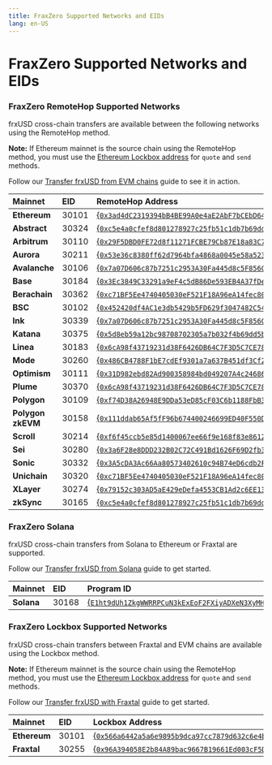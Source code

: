 ```yaml
---
title: FraxZero Supported Networks and EIDs
lang: en-US
---
```


# FraxZero Supported Networks and EIDs

### FraxZero RemoteHop Supported Networks

frxUSD cross-chain transfers are available between the following networks using the RemoteHop method.

**Note:** If Ethereum mainnet is the source chain using the RemoteHop method, you must use the [Ethereum Lockbox address](/frxusd/fraxzero-supported-networks#fraxzero-lockbox-supported-networks) for `quote` and `send` methods.

Follow our [Transfer frxUSD from EVM chains](/frxusd/cross-chain-transfers-quickstarts/transfer-from-evm) guide to see it in action.

| **Mainnet**       | **EID** | **RemoteHop Address**                                                                                                                            |
| :---------------- | :------ | :----------------------------------------------------------------------------------------------------------------------------------------------- |
| **Ethereum**      | 30101   | [{<code>0x3ad4dC2319394bB4BE99A0e4aE2AbF7bCEbD648E</code>}](https://etherscan.io/address/0x3ad4dC2319394bB4BE99A0e4aE2AbF7bCEbD648E)             |
| **Abstract**      | 30324   | [{<code>0xc5e4a0cfef8d801278927c25fb51c1db7b69ddfb</code>}](https://explorer.mainnet.abs.xyz/address/0xc5e4a0cfef8d801278927c25fb51c1db7b69ddfb) |
| **Arbitrum**      | 30110   | [{<code>0x29F5DBD0FE72d8f11271FCBE79Cb87E18a83C70A</code>}](https://arbiscan.io/address/0x29F5DBD0FE72d8f11271FCBE79Cb87E18a83C70A)              |
| **Aurora**        | 30211   | [{<code>0x53e36c8380ff62d7964bfa4868a0045e58a52344</code>}](https://aurorascan.dev/address/0x53e36c8380ff62d7964bfa4868a0045e58a52344)           |
| **Avalanche**     | 30106   | [{<code>0x7a07D606c87b7251c2953A30Fa445d8c5F856C7A</code>}](https://snowtrace.io/address/0x7a07D606c87b7251c2953A30Fa445d8c5F856C7A)             |
| **Base**          | 30184   | [{<code>0x3Ec3849C33291a9eF4c5dB86De593EB4A37fDe45</code>}](https://basescan.org/address/0x3Ec3849C33291a9eF4c5dB86De593EB4A37fDe45)             |
| **Berachain**     | 30362   | [{<code>0xc71BF5Ee4740405030eF521F18A96eA14fec802D</code>}](https://berascan.com/address/0xc71BF5Ee4740405030eF521F18A96eA14fec802D)             |
| **BSC**           | 30102   | [{<code>0x452420df4AC1e3db5429b5FD629f3047482C543C</code>}](https://bscscan.com/address/0x452420df4AC1e3db5429b5FD629f3047482C543C)              |
| **Ink**           | 30339   | [{<code>0x7a07D606c87b7251c2953A30Fa445d8c5F856C7A</code>}](https://explorer.inkonchain.com/address/0x7a07D606c87b7251c2953A30Fa445d8c5F856C7A)  |
| **Katana**        | 30375   | [{<code>0x5d8eb59a12bc98708702305a7b032f4b69dd5b5c</code>}](https://katanascan.com/address/0x5d8eb59a12bc98708702305a7b032f4b69dd5b5c)           |
| **Linea**         | 30183   | [{<code>0x6cA98f43719231d38F6426DB64C7F3D5C7CE7876</code>}](https://lineascan.build/address/0x6cA98f43719231d38F6426DB64C7F3D5C7CE7876)          |
| **Mode**          | 30260   | [{<code>0x486CB4788F1bE7cdEf9301a7a637B451df3Cf262</code>}](https://explorer.mode.network/address/0x486CB4788F1bE7cdEf9301a7a637B451df3Cf262)    |
| **Optimism**      | 30111   | [{<code>0x31D982ebd82Ad900358984bd049207A4c2468640</code>}](https://optimistic.etherscan.io/address/0x31D982ebd82Ad900358984bd049207A4c2468640)  |
| **Plume**         | 30370   | [{<code>0x6cA98f43719231d38F6426DB64C7F3D5C7CE7876</code>}](https://explorer.plume.org/address/0x6cA98f43719231d38F6426DB64C7F3D5C7CE7876)       |
| **Polygon**       | 30109   | [{<code>0xf74D38A26948E9DDa53eD85cF03C6b1188FbB30C</code>}](https://polygonscan.com/address/0xf74D38A26948E9DDa53eD85cF03C6b1188FbB30C)          |
| **Polygon zkEVM** | 30158   | [{<code>0x111ddab65Af5fF96b674400246699ED40F550De1</code>}](https://zkevm.polygonscan.com/address/0x111ddab65Af5fF96b674400246699ED40F550De1)    |
| **Scroll**        | 30214   | [{<code>0xf6f45ccb5e85d1400067ee66f9e168f83e86124e</code>}](https://scrollscan.com/address/0xf6f45ccb5e85d1400067ee66f9e168f83e86124e)           |
| **Sei**           | 30280   | [{<code>0x3a6F28e8DDD232B02C72C491Bd1626F69D2fb329</code>}](https://seitrace.com/token/0x3a6F28e8DDD232B02C72C491Bd1626F69D2fb329)               |
| **Sonic**         | 30332   | [{<code>0x3A5cDA3Ac66Aa80573402610c94B74eD6cdb2F23</code>}](https://sonicscan.org/address/0x3A5cDA3Ac66Aa80573402610c94B74eD6cdb2F23)            |
| **Unichain**      | 30320   | [{<code>0xc71BF5Ee4740405030eF521F18A96eA14fec802D</code>}](https://unichain.blockscout.com/address/0xc71BF5Ee4740405030eF521F18A96eA14fec802D)  |
| **XLayer**        | 30274   | [{<code>0x79152c303AD5aE429eDefa4553CB1Ad2c6EE1396</code>}](https://www.oklink.com/x-layer/address/0x79152c303AD5aE429eDefa4553CB1Ad2c6EE1396)   |
| **zkSync**        | 30165   | [{<code>0xc5e4a0cfef8d801278927c25fb51c1db7b69ddfb</code>}](https://explorer.zksync.io/address/0xc5e4a0cfef8d801278927c25fb51c1db7b69ddfb)       |

### FraxZero Solana

frxUSD cross-chain transfers from Solana to Ethereum or Fraxtal are supported.

Follow our [Transfer frxUSD from Solana](/frxusd/cross-chain-transfers-quickstarts/transfer-from-solana) guide to get started.

| **Mainnet** | **EID** | **Program ID**                                                                                                                         | **Mint**                                                                                                                               | **Escrow**                                                                                                                             |
| :---------- | :------ | :------------------------------------------------------------------------------------------------------------------------------------- | :------------------------------------------------------------------------------------------------------------------------------------- | :------------------------------------------------------------------------------------------------------------------------------------- |
| **Solana**  | 30168   | [{<code>E1ht9dUh1ZkgWWRRPCuN3kExEoF2FXiyADXeN3XyMHaQ</code>}](https://solscan.io/account/E1ht9dUh1ZkgWWRRPCuN3kExEoF2FXiyADXeN3XyMHaQ) | [{<code>GzX1ireZDU865FiMaKrdVB1H6AE8LAqWYCg6chrMrfBw</code>}](https://solscan.io/account/GzX1ireZDU865FiMaKrdVB1H6AE8LAqWYCg6chrMrfBw) | [{<code>84AFSH3TSzyjbEFJX9z8sjpV7npTWq7f8ZR5zkLG22hX</code>}](https://solscan.io/account/84AFSH3TSzyjbEFJX9z8sjpV7npTWq7f8ZR5zkLG22hX) |

### FraxZero Lockbox Supported Networks

frxUSD cross-chain transfers between Fraxtal and EVM chains are available using the Lockbox method.

**Note:** If Ethereum mainnet is the source chain using the RemoteHop method, you must use the [Ethereum Lockbox address](/frxusd/fraxzero-supported-networks#fraxzero-lockbox-supported-networks) for `quote` and `send` methods.

Follow our [Transfer frxUSD with Fraxtal](/frxusd/cross-chain-transfers-quickstarts/transfer-with-fraxtal) guide to get started.

| **Mainnet**  | **EID** | **Lockbox Address**                                                                                                                  |
| :----------- | :------ | :----------------------------------------------------------------------------------------------------------------------------------- |
| **Ethereum** | 30101   | [{<code>0x566a6442a5a6e9895b9dca97cc7879d632c6e4b0</code>}](https://etherscan.io/address/0x3ad4dC2319394bB4BE99A0e4aE2AbF7bCEbD648E) |
| **Fraxtal**  | 30255   | [{<code>0x96A394058E2b84A89bac9667B19661Ed003cF5D4</code>}](https://fraxscan.com/address/0x96A394058E2b84A89bac9667B19661Ed003cF5D4) |
